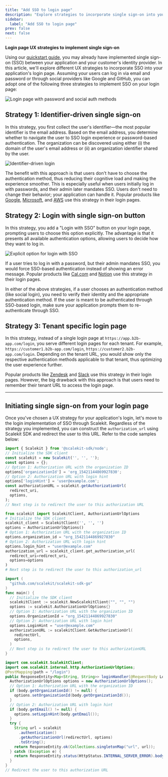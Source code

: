 ```yaml
---
title: "Add SSO to login page"
description: "Explore strategies to incorporate single sign-on into your application's login page using Scalekit, improving user experience and authentication efficiency."
sidebar:
  label: "Add SSO to login page"
prev: false
next: false
---
```



**Login page UX strategies to implement single sign-on**

Using our [quickstart guide](/sso/quickstart), you may already have implemented single sign-on (SSO) between your application and your customer's identity provider. In this article, we'll explore different UX strategies to incorporate SSO into your application's login page. Assuming your users can log in via email and password or through social providers like Google and GitHub, you can adopt one of the following three strategies to implement SSO on your login page:


![Login page with password and social auth methods](@/assets/docs/sso/ux-strategies/simple_login_page.png)

## Strategy 1: Identifier-driven single sign-on

In this strategy, you first collect the user's identifier—the most popular identifier is the email address. Based on the email address, you determine whether to navigate the user to SSO login experience or password-based authentication. The organization can be discovered using either (i) the domain of the user's email address or (ii) an organization identifier shared by the user.

![Identifier-driven login](@/assets/docs/sso/ux-strategies/identifier_first_login.png)

The benefit with this approach is that users don't have to choose the authentication method, thus reducing their cognitive load and making the experience smoother. This is especially useful when users initially log in with passwords, and their admin later mandates SSO. Users don't need to change their behavior; your application can handle it. Popular products like [Google](https://accounts.google.com), [Microsoft](https://login.microsoftonline.com), and [AWS](https://console.aws.amazon.com/console/) use this strategy in their login pages.

## Strategy 2: Login with single sign-on button

In this strategy, you add a "Login with SSO" button on your login page, prompting users to choose this option explicitly. The advantage is that it presents all available authentication options, allowing users to decide how they want to log in.

![Explicit option for login with SSO](@/assets/docs/sso/ux-strategies/sso_button_login.png)

If a user tries to log in with a password, but their admin mandates SSO, you would force SSO-based authentication instead of showing an error message. Popular products like [Cal.com](https://app.cal.com/auth/login) and [Notion](https://www.notion.so/login) use this strategy in their login pages.

<Aside type="tip">
In either of the above strategies, if a user chooses an authentication method (like social login), you need to verify their identity and the appropriate authentication method. If the user is meant to be authenticated through SSO-based login, make sure your application prompts them to re-authenticate through SSO.
</Aside>

## Strategy 3: Tenant specific login page

In this strategy, instead of a single login page at `https://app.b2b-app.com/login`, you serve different login pages for each tenant. For example, `https://customer1.b2b-app.com/login`, `https://customer2.b2b-app.com/login`. Depending on the tenant URL, you would show only the respective authentication methods applicable to that tenant, thus optimizing the user experience further.

Popular products like [Zendesk](https://www.zendesk.com/in/login/) and [Slack](https://scalekit.slack.com/) use this strategy in their login pages. However, the big drawback with this approach is that users need to remember their tenant URL to access the login page.

---

## Initiating single sign-on from your login page

Once you've chosen a UX strategy for your application's login, let's move to the login implementation of SSO through Scalekit. Regardless of the strategy you implemented, you can construct the `authorization_url` using Scalekit SDK and redirect the user to this URL. Refer to the code samples below:

<Tabs>
<TabItem label="Node.js">

```javascript
import { Scalekit } from '@scalekit-sdk/node';
// Initialize the SDK client
const scalekit = new Scalekit('', '', '');
const options = {};
// Option 1: Authorization URL with the organization ID
options['organizationId'] = 'org_15421144869927830';
// Option 2: Authorization URL with login hint
options['loginHint'] = 'user@example.com';
const authorizationURL = scalekit.getAuthorizationUrl(
  redirect_uri,
  options,
);
// Next step is to redirect the user to this authorization URL
```

</TabItem>
<TabItem label="Python">

```python
from scalekit import ScalekitClient, AuthorizationUrlOptions
# Initialize the SDK client
scalekit_client = ScalekitClient('', '', '')
options = AuthorizationUrlOptions()
# Option 1: Authorization URL with the organization ID
options.organization_id = "org_15421144869927830"
# Option 2: Authorization URL with login hint
options.login_hint = "user@example.com"
authorization_url = scalekit_client.get_authorization_url(
  redirect_uri=redirect_uri,
  options=options
)
# Next step is to redirect the user to this authorization_url
```

</TabItem>
<TabItem label="Go">

```go
import (
  "github.com/scalekit/scalekit-sdk-go"
)
func main() {
  // Initialize the SDK client
  scalekitClient := scalekit.NewScalekitClient("", "", "")
  options := scalekit.AuthorizationUrlOptions{}
  // Option 1: Authorization URL with the organization ID
  options.OrganizationId = "org_15421144869927830"
  // Option 2: Authorization URL with login hint
  options.LoginHint = "user@example.com"
  authorizationURL := scalekitClient.GetAuthorizationUrl(
    redirectUrl,
    options,
  )
  // Next step is to redirect the user to this authorizationURL
}
```

</TabItem>
<TabItem label="Java">

```java
import com.scalekit.ScalekitClient;
import com.scalekit.internal.http.AuthorizationUrlOptions;
@PostMapping(path = "/login")
public ResponseEntity<Map<String, String>> loginHandler(@RequestBody LoginRequest body) {
  AuthorizationUrlOptions options = new AuthorizationUrlOptions();
  // Option 1: Authorization URL with the organization ID
  if (body.getOrganizationId() != null) {
    options.setOrganizationId(body.getOrganizationId());
  }
  // Option 2: Authorization URL with login hint
  if (body.getEmail() != null) {
    options.setLoginHint(body.getEmail());
  }
  try {
    String url = scalekit
      .authentication()
      .getAuthorizationUrl(redirectUrl, options)
      .toString();
    return ResponseEntity.ok(Collections.singletonMap("url", url));
  } catch (Exception e) {
    return ResponseEntity.status(HttpStatus.INTERNAL_SERVER_ERROR).body(Collections.singletonMap("error", e.getMessage()));
  }
}
// Redirect the user to this authorization URL
```

</TabItem>
</Tabs>
